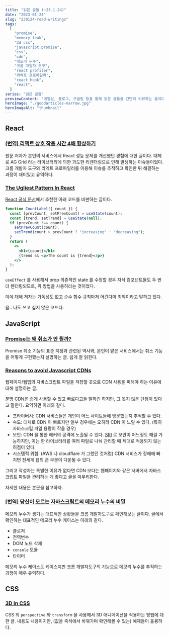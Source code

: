 ```yaml
---
title: "읽은 글들 (~23.1.24)"
date: "2023-01-24"
slug: "230124-read-writings"
tags:
  [
    "promise",
    "memory leak",
    "3d css",
    "javascript promise",
    "css",
    "cdn",
    "메모리 누수",
    "크롬 개발자 도구",
    "react profiler",
    "리엑트 프로파일러",
    "react hook",
    "react",
  ]
series: "읽은 글들"
previewContent: "메일링, 블로그, 구글링 등을 통해 읽은 글들을 간단히 리뷰하는 글이다."
heroImage: "./goodarticles-narrow.jpg"
heroImageAlt: "thumbnail"
---
```


## React

### [(번역) 리액트 상호 작용 시간 4배 향상하기](https://velog.io/@superlipbalm/improving-react-interaction-times-by-4x?utm_source=substack&utm_medium=email)

원문 저자가 본인의 서비스에서 React 성능 문제를 개선했던 경험에 대한 글이다. 대체로 AG Grid 라는 라이브러리에 의한 과도한 리렌더링으로 인해 발생하는 이슈들이었다. 크롬 개발자 도구와 리엑트 프로파일러를 이용해 이슈를 추적하고 확인한 뒤 해결하는 과정이 재미있고 유익하다.

### [The Ugliest Pattern In React](https://sebastiancarlos.com/the-ugliest-pattern-in-react-%EF%B8%8F-adjusting-state-in-response-to-rendering-e8f651fa958b)

[React 공식 문서](https://beta.reactjs.org/reference/react/useState#storing-information-from-previous-renders)에서 추천한 아래 코드를 비판하는 글이다.

```jsx
function CountLabel({ count }) {
  const [prevCount, setPrevCount] = useState(count);
  const [trend, setTrend] = useState(null);
  if (prevCount !== count) {
    setPrevCount(count);
    setTrend(count > prevCount ? "increasing" : "decreasing");
  }
  return (
    <>
      <h1>{count}</h1>
      {trend && <p>The count is {trend}</p>}
    </>
  );
}
```

`useEffect` 를 사용해서 prop 의존적인 state 를 수정할 경우 자식 컴포넌트들도 두 번 더 렌더링되므로, 위 방법을 사용하라는 것이었다.

이에 대해 저자는 가독성도 없고 순수 함수 규칙마저 어긴다며 최악이라고 말하고 있다.

음.. 나도 쓰고 싶지 않은 코드다.

## JavaScript

### [Promise는 왜 취소가 안 될까?](https://tech.kakao.com/2023/01/11/promise-cancelation-in-javascript/)

Promise 취소 기능의 표준 지정과 관련된 역사와, 본인이 맡은 서비스에서는 취소 기능을 어떻게 구현했는지 설명하는 글. 쉽게 잘 읽힌다.

### [Reasons to avoid Javascript CDNs](https://blog.wesleyac.com/posts/why-not-javascript-cdn)

웹페이지/웹앱의 자바스크립트 파일을 저장할 곳으로 CDN 사용을 피해야 하는 이유에 대해 설명하는 글.

분명 CDN은 쉽게 사용할 수 있고 빠르다고들 말하긴 하지만, 그 못지 않은 단점이 있다고 말한다. 요약하면 아래와 같다.

- 프라이버시: CDN 서비스들은 개인이 어느 사이트들에 방문했는지 추적할 수 있다.
- 속도: 대체로 CDN 이 빠르지만 일부 경우에는 오히려 CDN 이 느릴 수 있다. (특히 자바스크립 파일 용량이 작을 경우)
- 보안: CDN 을 통한 해커의 공격에 노출될 수 있다. [SRI](https://developer.mozilla.org/en-US/docs/Web/Security/Subresource_Integrity) 로 보안이 어느정도 해결 가능하지만, 이는 한 라이브러리를 여러 파일로 나눠 관리할 때 제대로 적용되지 않는 허점이 있다.
- 시스템적 위험: (AWS 나 cloudflare 가 그랬던 것처럼) CDN 서비스가 장애에 빠지면 전세계 웹의 큰 부분이 다운될 수 있다.

그리고 작성자는 특별한 이유가 없다면 CDN 보다는 웹페이지와 같은 서버에서 자바스크립트 파일을 관리하는 게 좋다고 글을 마무리한다.

자세한 내용은 본문을 참고하자.

### [[번역] 당신이 모르는 자바스크립트의 메모리 누수의 비밀](https://ui.toast.com/posts/ko_20210611)

메모리 누수가 생기는 대표적인 상황들을 크롬 개발자도구로 확인해보는 글이다. 글에서 확인하는 대표적인 메모리 누수 케이스는 아래와 같다.

- 클로저
- 전역변수
- DOM 노드 삭제
- `console` 모듈
- 타이머

메모리 누수 케이스도 케이스지만 크롬 개발자도구의 기능으로 메모리 누수를 추적하는 과정이 매우 유익하다.

## CSS

### [3D in CSS](https://garden.bradwoods.io/notes/css/3d)

CSS 의 `perspective` 와 `transform` 을 사용해서 3D 애니메이션을 적용하는 방법에 대한 글. 내용도 내용이지만, (값을 즉석에서 바꿔가며 확인해볼 수 있는) 예제들이 훌륭하다.
